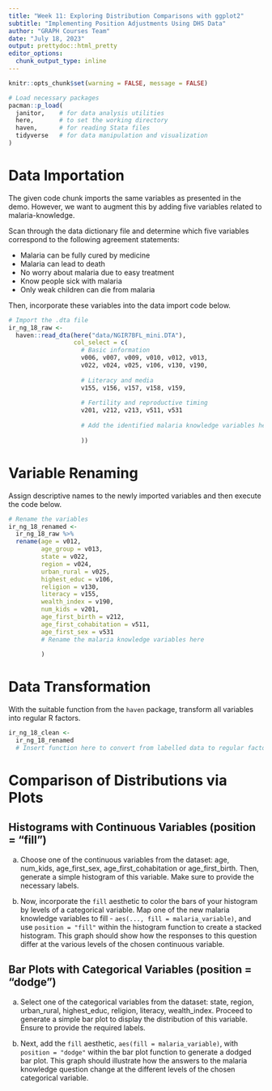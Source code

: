 ```yaml
---
title: "Week 11: Exploring Distribution Comparisons with ggplot2"
subtitle: "Implementing Position Adjustments Using DHS Data"
author: "GRAPH Courses Team"
date: "July 18, 2023"
output: prettydoc::html_pretty
editor_options: 
  chunk_output_type: inline
---
```


```r
knitr::opts_chunk$set(warning = FALSE, message = FALSE)
```

```r
# Load necessary packages
pacman::p_load(
  janitor,    # for data analysis utilities
  here,       # to set the working directory
  haven,      # for reading Stata files
  tidyverse   # for data manipulation and visualization
)
```

# Data Importation

The given code chunk imports the same variables as presented in the demo. However, we want to augment this by adding five variables related to malaria-knowledge.

Scan through the data dictionary file and determine which five variables correspond to the following agreement statements:

-   Malaria can be fully cured by medicine
-   Malaria can lead to death
-   No worry about malaria due to easy treatment
-   Know people sick with malaria
-   Only weak children can die from malaria

Then, incorporate these variables into the data import code below.

```r
# Import the .dta file
ir_ng_18_raw <- 
  haven::read_dta(here("data/NGIR7BFL_mini.DTA"),
                  col_select = c(
                    # Basic information
                    v006, v007, v009, v010, v012, v013, 
                    v022, v024, v025, v106, v130, v190,                     
                    
                    # Literacy and media
                    v155, v156, v157, v158, v159, 
                    
                    # Fertility and reproductive timing
                    v201, v212, v213, v511, v531
                    
                    # Add the identified malaria knowledge variables here
                    
                    ))
```

# Variable Renaming

Assign descriptive names to the newly imported variables and then execute the code below.

```r
# Rename the variables
ir_ng_18_renamed <- 
  ir_ng_18_raw %>% 
  rename(age = v012,
         age_group = v013,
         state = v022,
         region = v024,
         urban_rural = v025,
         highest_educ = v106,
         religion = v130,
         literacy = v155,
         wealth_index = v190,
         num_kids = v201,
         age_first_birth = v212,
         age_first_cohabitation = v511,
         age_first_sex = v531
         # Rename the malaria knowledge variables here
         
         )
```

# Data Transformation

With the suitable function from the `haven` package, transform all variables into regular R factors.

```r
ir_ng_18_clean <- 
  ir_ng_18_renamed 
  # Insert function here to convert from labelled data to regular factors
```

# Comparison of Distributions via Plots

## Histograms with Continuous Variables (position = "fill")

a.  Choose one of the continuous variables from the dataset: age, num_kids, age_first_sex, age_first_cohabitation or age_first_birth. Then, generate a simple histogram of this variable. Make sure to provide the necessary labels.

b.  Now, incorporate the `fill` aesthetic to color the bars of your histogram by levels of a categorical variable. Map one of the new malaria knowledge variables to fill - `aes(..., fill = malaria_variable)`, and use `position = "fill"` within the histogram function to create a stacked histogram. This graph should show how the responses to this question differ at the various levels of the chosen continuous variable.

## Bar Plots with Categorical Variables (position = "dodge")

a.  Select one of the categorical variables from the dataset: state, region, urban_rural, highest_educ, religion, literacy, wealth_index. Proceed to generate a simple bar plot to display the distribution of this variable. Ensure to provide the required labels.

b.  Next, add the `fill` aesthetic, `aes(fill = malaria_variable)`, with `position = "dodge"` within the bar plot function to generate a dodged bar plot. This graph should illustrate how the answers to the malaria knowledge question change at the different levels of the chosen categorical variable.

# 
